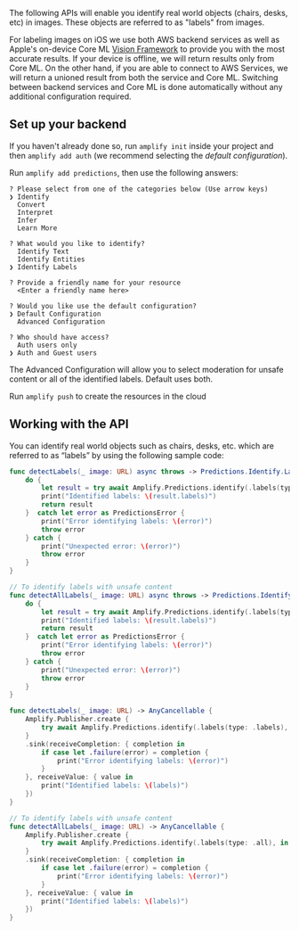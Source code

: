 The following APIs will enable you identify real world objects (chairs, desks, etc) in images.  These objects are referred to as "labels" from images.

For labeling images on iOS we use both AWS backend services as well as Apple's on-device Core ML [Vision Framework](https://developer.apple.com/documentation/vision) to provide you with the most accurate results.  If your device is offline, we will return results only from Core ML.  On the other hand, if you are able to connect to AWS Services, we will return a unioned result from both the service and Core ML.  Switching between backend services and Core ML is done automatically without any additional configuration required.

## Set up your backend

If you haven't already done so, run `amplify init` inside your project and then `amplify add auth` (we recommend selecting the *default configuration*).

Run `amplify add predictions`, then use the following answers:

```console
? Please select from one of the categories below (Use arrow keys)
❯ Identify
  Convert
  Interpret
  Infer
  Learn More
  
? What would you like to identify?
  Identify Text
  Identify Entities
❯ Identify Labels

? Provide a friendly name for your resource
  <Enter a friendly name here>

? Would you like use the default configuration?
❯ Default Configuration
  Advanced Configuration

? Who should have access?
  Auth users only
❯ Auth and Guest users  

```

The Advanced Configuration will allow you to select moderation for unsafe content or all of the identified labels. Default uses both.

Run `amplify push` to create the resources in the cloud

## Working with the API

You can identify real world objects such as chairs, desks, etc. which are referred to as “labels” by using the following sample code:

<BlockSwitcher>

<Block name="Async/Await">

```swift
func detectLabels(_ image: URL) async throws -> Predictions.Identify.Labels.Result {
    do {
        let result = try await Amplify.Predictions.identify(.labels(type: .labels), in: image)
        print("Identified labels: \(result.labels)")
        return result
    }  catch let error as PredictionsError {
        print("Error identifying labels: \(error)")
        throw error
    } catch {
        print("Unexpected error: \(error)")
        throw error
    }
}

// To identify labels with unsafe content
func detectAllLabels(_ image: URL) async throws -> Predictions.Identify.Labels.Result {
    do {
        let result = try await Amplify.Predictions.identify(.labels(type: .all), in: image)
        print("Identified labels: \(result.labels)")
        return result
    }  catch let error as PredictionsError {
        print("Error identifying labels: \(error)")
        throw error
    } catch {
        print("Unexpected error: \(error)")
        throw error
    }
}
```

</Block>

<Block name="Combine">

```swift
func detectLabels(_ image: URL) -> AnyCancellable {
    Amplify.Publisher.create {
        try await Amplify.Predictions.identify(.labels(type: .labels), in: image)
    }
    .sink(receiveCompletion: { completion in
        if case let .failure(error) = completion {
            print("Error identifying labels: \(error)")
        }
    }, receiveValue: { value in
        print("Identified labels: \(labels)")
    })
}

// To identify labels with unsafe content
func detectAllLabels(_ image: URL) -> AnyCancellable {
    Amplify.Publisher.create {
        try await Amplify.Predictions.identify(.labels(type: .all), in: image)
    }
    .sink(receiveCompletion: { completion in
        if case let .failure(error) = completion {
            print("Error identifying labels: \(error)")
        }
    }, receiveValue: { value in
        print("Identified labels: \(labels)")
    })
}
```

</Block>

</BlockSwitcher>
